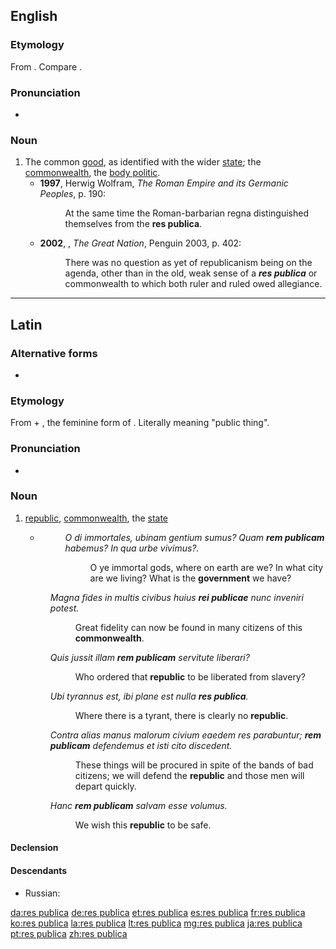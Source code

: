==English==
{{wikipedia|lang=en}}
===Etymology===
From {{etyl|la|en}} {{term|rēs publica|lang=la}}. Compare {{term|republic}}.

===Pronunciation===
*{{a|UK}} {{IPA|/ɹeɪz ˈpʊblɪkə/|lang=en}}

===Noun===
{{en-noun|-}}

# The common [[good]], as identified with the wider [[state]]; the [[commonwealth]], the [[body politic]].
#*'''1997''', Herwig Wolfram, ''The Roman Empire and its Germanic Peoples'', p. 190:
#*:At the same time the Roman-barbarian regna distinguished themselves from the '''res publica'''.
#*'''2002''', {{w|Colin Jones (historian)|Colin Jones}}, ''The Great Nation'', Penguin 2003, p. 402:
#*:There was no question as yet of republicanism being on the agenda, other than in the old, weak sense of a '''''res publica''''' or commonwealth to which both ruler and ruled owed allegiance.

----

==Latin==

===Alternative forms===
* {{l|la|rēspūblica}}

===Etymology===
From {{m|la|rēs||thing”, “affair}} + {{m|la|pūblica}}, the feminine form of {{m|la|pūblicus||public}}. Literally meaning "public thing".

===Pronunciation===
* {{la-pronunc|rēs pūblica}}

===Noun===
{{la-noun|rēs pūblica|rei publicae|reī pūblicae|f|fifth}}

# [[republic]], [[commonwealth]], the [[state]]
#* {{RQ:Cicero Catiline}}
#*: ''O di immortales, ubinam gentium sumus? Quam '''rem publicam''' habemus? In qua urbe vivimus?.''
#*:: O ye immortal gods, where on earth are we? In what city are we living? What is the '''government''' we have?
#: ''Magna fides in multis civibus huius '''rei publicae''' nunc inveniri potest.''
#:: Great fidelity can now be found in many citizens of this '''commonwealth'''.
#: ''Quis jussit illam '''rem publicam''' servitute liberari?''
#:: Who ordered that '''republic''' to be liberated from slavery?
#: ''Ubi tyrannus est, ibi plane est nulla '''res publica'''.''
#:: Where there is a tyrant, there is clearly no '''republic'''.
#: ''Contra alias manus malorum civium eaedem res parabuntur; '''rem publicam''' defendemus et isti cito discedent.''
#:: These things will be procured in spite of the bands of bad citizens; we will defend the '''republic''' and those men will depart quickly.
#: ''Hanc '''rem publicam''' salvam esse volumus.''
#:: We wish this '''republic''' to be safe.

====Declension====
{{la-decl-noun-table
|title=[[Appendix:Latin first declension|First declension]] and [[Appendix:Latin fifth declension|Fifth declension]].
|nom_sg=rēs pūblica
|gen_sg=reī pūblicae
|dat_sg=reī pūblicae
|acc_sg=rem pūblicam
|abl_sg=rē pūblicā
|voc_sg=rēs pūblica
|nom_pl=rēs pūblicae
|gen_pl=rērum pūblicārum
|dat_pl=rēbus pūblicīs
|acc_pl=rēs pūblicās
|abl_pl=rēbus pūblicīs
|voc_pl=rēs pūblicae}}

====Descendants====
* Russian: {{l|ru|республика}}

[[da:res publica]]
[[de:res publica]]
[[et:res publica]]
[[es:res publica]]
[[fr:res publica]]
[[ko:res publica]]
[[la:res publica]]
[[lt:res publica]]
[[mg:res publica]]
[[ja:res publica]]
[[pt:res publica]]
[[zh:res publica]]
